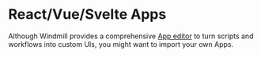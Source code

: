 
# React/Vue/Svelte Apps

Although Windmill provides a comprehensive [App editor](../getting_started/7_apps_quickstart/index.mdx) to turn scripts and workflows into custom UIs, you might want to import your own Apps.

<div class="grid grid-cols-2 gap-6 mb-4">
	<DocCard
		title="React App Import"
		description="Import your own Apps in React."
		href="/docs/react_vue_svelte_apps/react"
	/>
</div>
